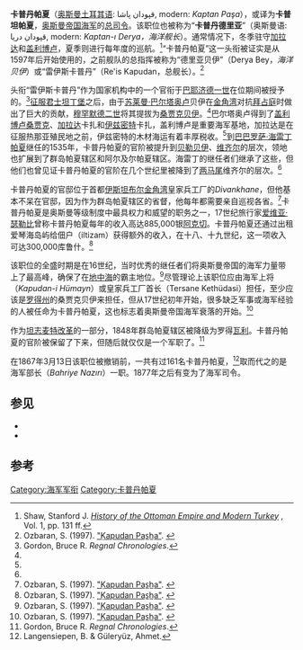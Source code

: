 '''卡普丹帕夏'''（[[奥斯曼土耳其语|奥斯曼土耳其语]]:<span contenteditable="false"> </span><span dir="rtl" lang="ota" contenteditable="false">قپودان پاشا</span>‎, modern: ''Kaptan Paşa''），或译为'''卡普坦帕夏'''，[[奥斯曼帝国|奥斯曼帝国]][[奥斯曼帝国海军|海军]]的[[总司令|总司令]]。该职位也被称为“'''卡普丹德里亚'''”（奥斯曼语: قپودان دریا, modern: ''Kaptan-ı Derya，海洋舰长''）。通常情况下，冬季驻守[[加拉塔|加拉达]]和[[盖利博卢半岛|盖利博卢]]，夏季则进行每年度的巡航。<ref name="Cam">Shaw, Stanford J. [http://books.google.com.hk/books?id=Xd422lS6ezgC&pg=PA131 ''History of the Ottoman Empire and Modern Turkey''] {{Wayback|url=http://books.google.com.hk/books?id=Xd422lS6ezgC&pg=PA131 |date=20131029203151 }}, Vol. 1, pp. 131 ff.</ref>“卡普丹帕夏”这一头衔被证实是从1597年后开始使用的，之前舰队的总指挥被称为“德里亚贝伊”（Derya Bey，''海洋贝伊''）或“雷伊斯卡普丹”（Re'is Kapudan，总舰长）。<ref name="EI2-Kapudan"><span class="citation encyclopaedia" contenteditable="false">Ozbaran, S. (1997). [http://referenceworks.brillonline.com/entries/encyclopaedia-of-islam-2/k-apudan-pas-h-a-SIM_3884 "Ḳapudan Pas̲h̲a"]. </span></ref>

头衔“雷伊斯卡普丹”作为国家机构中的一个官衔于[[巴耶济德一世|巴耶济德一世]]在位期间被授予的。<ref name="Reg">Gordon, Bruce R. ''Regnal Chronologies''. </ref>[[君士坦丁堡的陷落|征服君士坦丁堡]]之后，由于[[苏莱曼·巴尔塔奥卢|苏莱曼·巴尔塔奥卢]]贝伊在[[金角湾|金角湾]]对抗[[拜占庭帝国|拜占庭]]时做出了巨大的贡献，[[穆罕默德二世_(奥斯曼帝国)|穆罕默德二世]]将其提拔为[[桑賈克貝伊|桑贾克贝伊]]。<ref name="Cam"/>巴尔塔奥卢得到了[[盖利博卢桑贾克|盖利博卢桑贾克]]、[[加拉达|加拉达]]卡扎和[[伊兹密特|伊兹密特]]卡扎，盖利博卢是重要海军基地，加拉达是在征服热那亚殖民地之前，伊兹密特的木材海运有着丰厚税收。<ref name="Cam"/>到[[巴巴罗萨·海雷丁帕夏|巴巴罗萨·海雷丁帕夏]]继任的1535年，卡普丹帕夏的官阶被提升到[[贝勒贝伊|贝勒贝伊]]、[[维齐尔|维齐尔]]的层次，领地也扩展到了群岛帕夏辖区和阿尔及尔帕夏辖区。海雷丁的继任者们继承了这些，但他们也曾见证卡普丹帕夏的官阶在几个世纪里被降到了[[禿克|两马尾]]维齐尔的层次。<ref name="Cam"/>

卡普丹帕夏的官邸位于首都[[伊斯坦布尔|伊斯坦布尔]][[金角湾|金角湾]]皇家兵工厂的''Divankhane''，但他基本不呆在官邸，因为作为群岛帕夏辖区的省督，他每年都需要亲自巡视各省。<ref name="EI2-Kapudan"><span class="citation encyclopaedia" contenteditable="false">Ozbaran, S. (1997). [http://referenceworks.brillonline.com/entries/encyclopaedia-of-islam-2/k-apudan-pas-h-a-SIM_3884 "Ḳapudan Pas̲h̲a"]. </span></ref>卡普丹帕夏是奥斯曼等级制度中最具权力和威望的职务之一，17世纪旅行家[[爱维亚·瑟勒比|爱维亚·瑟勒比]]曾称卡普丹帕夏每年的收入高达885,000银[[阿克切|阿克切]]。卡普丹帕夏还通过出租爱琴海岛屿给佃户（iltizam）获得额外的收入，在十八、十九世纪，这一项收入可达300,000库鲁什。<ref name="EI2-Kapudan"><span class="citation encyclopaedia" contenteditable="false">Ozbaran, S. (1997). [http://referenceworks.brillonline.com/entries/encyclopaedia-of-islam-2/k-apudan-pas-h-a-SIM_3884 "Ḳapudan Pas̲h̲a"]. </span></ref>

该职位的全盛时期是在16世纪，当时优秀的继任者们将奥斯曼帝国的海军力量带上了最高峰，确保了在[[地中海|地中海]]的霸主地位。<ref name="EI2-Kapudan"><span class="citation encyclopaedia" contenteditable="false">Ozbaran, S. (1997). [http://referenceworks.brillonline.com/entries/encyclopaedia-of-islam-2/k-apudan-pas-h-a-SIM_3884 "Ḳapudan Pas̲h̲a"]. </span></ref>尽管理论上该职位应由海军上将（''Kapudan-i Hümayn''）或皇家兵工厂首长（Tersane Kethüdasi）担任，至少应该是[[罗得桑贾克|罗得州]]的桑贾克贝伊来担任，但从17世纪初年开始，很多缺乏军事或海军经验的人被任命为卡普丹帕夏，这也标志着奥斯曼帝国海军衰落的开始。<ref name="EI2-Kapudan"><span class="citation encyclopaedia" contenteditable="false">Ozbaran, S. (1997). [http://referenceworks.brillonline.com/entries/encyclopaedia-of-islam-2/k-apudan-pas-h-a-SIM_3884 "Ḳapudan Pas̲h̲a"]. </span></ref>

作为[[坦志麦特|坦志麦特改革]]的一部分，1848年群岛帕夏辖区被降级为罗得[[瓦利_(稱號)|瓦利]]。卡普丹帕夏的官阶被保留了下来，但随后就仅仅是一个军职了。<ref name="Reg">Gordon, Bruce R. ''Regnal Chronologies''. </ref>

在1867年3月13日该职位被撤销前，一共有过161名卡普丹帕夏，<ref name="Steam Navy197">Langensiepen, B. & Güleryüz, Ahmet. </ref>取而代之的是海军部长（''Bahriye Nazırı''）一职。1877年之后有变为了海军司令。

== 参见 ==
* {{le|卡普丹帕夏列表|List of Kapudan Pashas}}
* {{le|奥斯曼帝国海军司令列表|List of Fleet Commanders of the Ottoman Navy}}

== 参考 ==
{{Reflist}}
[[Category:海军军衔|Category:海军军衔]]
[[Category:卡普丹帕夏|Category:卡普丹帕夏]]